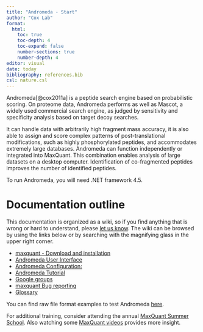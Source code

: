 ```yaml
---
title: "Andromeda - Start"
author: "Cox Lab"
format: 
  html:
    toc: true
    toc-depth: 4
    toc-expand: false
    number-sections: true
    number-depth: 4
editor: visual
date: today
bibliography: references.bib
csl: nature.csl
---
```


Andromeda[@cox2011a] is a peptide search engine based on probabilistic scoring. On proteome data, Andromeda performs as well as Mascot, a widely used commercial search engine, as judged by sensitivity and specificity analysis based on target decoy searches.

It can handle data with arbitrarily high fragment mass accuracy, it is also able to assign and score complex patterns of post-translational modifications, such as highly phosphorylated peptides, and accommodates extremely large databases. Andromeda can function independently or integrated into MaxQuant. This combination enables analysis of large datasets on a desktop computer. Identification of co-fragmented peptides improves the number of identified peptides.

To run Andromeda, you will need .NET framework 4.5.

# Documentation outline

This documentation is organized as a wiki, so if you find anything that is wrong or hard to understand, please [let us know](contact.html). The wiki can be browsed by using the links below or by searching with the magnifying glass in the upper right corner.

-   [maxquant - Download and installation](maxquant_instructions.html)
-   [Andromeda User Interface](andromeda_user-interface.html)
-   [Andromeda Configuration:](andromeda_configurations.html)
-   [Andromeda Tutorial](andromeda_tutorial.html)
-   [Google groups](https://groups.google.com/g/maxquant-list?pli=1)
-   [maxquant Bug reporting](https://github.com/cox-labs/CoxLab_Bug_Reporting)
-   [Glossary](Glossary.html)

You can find raw file format examples to test Andromeda [here](http://andromeda-search.org/AndromedaExample.zip).

For additional training, consider attending the annual [MaxQuant Summer School](https://maxquant.org/summer_school/). Also watching some [MaxQuant videos](http://www.youtube.com/channel/UCKYzYTm1cnmc0CFAMhxDO8w) provides more insight.
